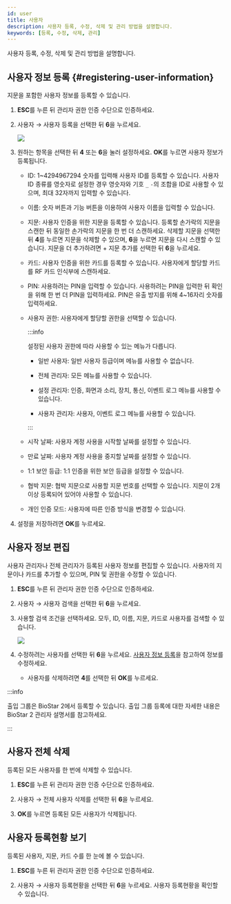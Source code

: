 ```yaml
---
id: user
title: 사용자
description: 사용자 등록, 수정, 삭제 및 관리 방법을 설명합니다.
keywords: [등록, 수정, 삭제, 관리]
---
```


사용자 등록, 수정, 삭제 및 관리 방법을 설명합니다.

## 사용자 정보 등록 {#registering-user-information}

지문을 포함한 사용자 정보를 등록할 수 있습니다.

1. **ESC**를 누른 뒤 관리자 권한 인증 수단으로 인증하세요.

1. <Cmd>사용자</Cmd> → <Cmd>사용자 등록</Cmd>을 선택한 뒤 **6**을 누르세요.

    <Image src='/img/device/bln2-user-add.png' />

1. 원하는 항목을 선택한 뒤 **4** 또는 **6**을 눌러 설정하세요. **OK**를 누르면 사용자 정보가 등록됩니다.

    * <Cmd>ID</Cmd>: 1\~4294967294 숫자를 입력해 사용자 ID를 등록할 수 있습니다. <Cmd>사용자 ID 종류</Cmd>를 <Cmd>영숫자</Cmd>로 설정한 경우 영숫자와 기호 `_` `-`의 조합을 ID로 사용할 수 있으며, 최대 32자까지 입력할 수 있습니다.

    * <Cmd>이름</Cmd>: 숫자 버튼과 기능 버튼을 이용하여 사용자 이름을 입력할 수 있습니다.

    * <Cmd>지문</Cmd>: 사용자 인증을 위한 지문을 등록할 수 있습니다. 등록할 손가락의 지문을 스캔한 뒤 동일한 손가락의 지문을 한 번 더 스캔하세요. 삭제할 지문을 선택한 뒤 **4**를 누르면 지문을 삭제할 수 있으며, **6**을 누르면 지문을 다시 스캔할 수 있습니다. 지문을 더 추가하려면 <Cmd>+ 지문 추가</Cmd>를 선택한 뒤 **6**을 누르세요.

    * <Cmd>카드</Cmd>: 사용자 인증을 위한 카드를 등록할 수 있습니다. 사용자에게 할당할 카드를 RF 카드 인식부에 스캔하세요.

    * <Cmd>PIN</Cmd>: 사용하려는 PIN을 입력할 수 있습니다. 사용하려는 PIN을 입력한 뒤 확인을 위해 한 번 더 PIN을 입력하세요. PIN은 유출 방지를 위해 4\~16자리 숫자를 입력하세요.

    * <Cmd>사용자 권한</Cmd>: 사용자에게 할당할 권한을 선택할 수 있습니다.

      :::info

      설정된 사용자 권한에 따라 사용할 수 있는 메뉴가 다릅니다.

      * <Cmd>일반 사용자</Cmd>: 일반 사용자 등급이며 메뉴를 사용할 수 없습니다.

      * <Cmd>전체 관리자</Cmd>: 모든 메뉴를 사용할 수 있습니다.

      * <Cmd>설정 관리자</Cmd>: <Cmd>인증</Cmd>, <Cmd>화면과 소리</Cmd>, <Cmd>장치</Cmd>, <Cmd>통신</Cmd>, <Cmd>이벤트 로그</Cmd> 메뉴를 사용할 수 있습니다.

      * <Cmd>사용자 관리자</Cmd>: <Cmd>사용자</Cmd>, <Cmd>이벤트 로그</Cmd> 메뉴를 사용할 수 있습니다.

      :::

    * <Cmd>시작 날짜</Cmd>: 사용자 계정 사용을 시작할 날짜를 설정할 수 있습니다.

    * <Cmd>만료 날짜</Cmd>: 사용자 계정 사용을 중지할 날짜를 설정할 수 있습니다.

    * <Cmd>1:1 보안 등급</Cmd>: 1:1 인증을 위한 보안 등급을 설정할 수 있습니다.

    * <Cmd>협박 지문</Cmd>: 협박 지문으로 사용할 지문 번호를 선택할 수 있습니다. 지문이 2개 이상 등록되어 있어야 사용할 수 있습니다.

    * <Cmd>개인 인증 모드</Cmd>: 사용자에 따른 인증 방식을 변경할 수 있습니다.

1. 설정을 저장하려면 **OK**를 누르세요.

## 사용자 정보 편집

사용자 관리자나 전체 관리자가 등록된 사용자 정보를 편집할 수 있습니다. 사용자의 지문이나 카드를 추가할 수 있으며, PIN 및 권한을 수정할 수 있습니다.

1. **ESC**를 누른 뒤 관리자 권한 인증 수단으로 인증하세요.

1. <Cmd>사용자</Cmd> → <Cmd>사용자 검색</Cmd>을 선택한 뒤 **6**을 누르세요.

1. 사용할 검색 조건을 선택하세요. <Cmd>모두</Cmd>, <Cmd>ID</Cmd>, <Cmd>이름</Cmd>, <Cmd>지문</Cmd>, <Cmd>카드</Cmd>로 사용자를 검색할 수 있습니다.

    <Image src='/img/device/bln2-user-search.png' />

1. 수정하려는 사용자를 선택한 뒤 **6**을 누르세요. [사용자 정보 등록](#registering-user-information)을 참고하여 정보를 수정하세요.

    * 사용자를 삭제하려면 **4**를 선택한 뒤 **OK**를 누르세요.

:::info

<Cmd>출입 그룹</Cmd>은 BioStar 2에서 등록할 수 있습니다. 출입 그룹 등록에 대한 자세한 내용은 BioStar 2 관리자 설명서를 참고하세요.

:::

## 사용자 전체 삭제

등록된 모든 사용자를 한 번에 삭제할 수 있습니다.

1. **ESC**를 누른 뒤 관리자 권한 인증 수단으로 인증하세요.

1. <Cmd>사용자</Cmd> → <Cmd>전체 사용자 삭제</Cmd>를 선택한 뒤 **6**을 누르세요.

1. **OK**를 누르면 등록된 모든 사용자가 삭제됩니다.

## 사용자 등록현황 보기

등록된 사용자, 지문, 카드 수를 한 눈에 볼 수 있습니다.

1. **ESC**를 누른 뒤 관리자 권한 인증 수단으로 인증하세요.

1. <Cmd>사용자</Cmd> → <Cmd>사용자 등록현황</Cmd>을 선택한 뒤 **6**을 누르세요. 사용자 등록현황을 확인할 수 있습니다.
